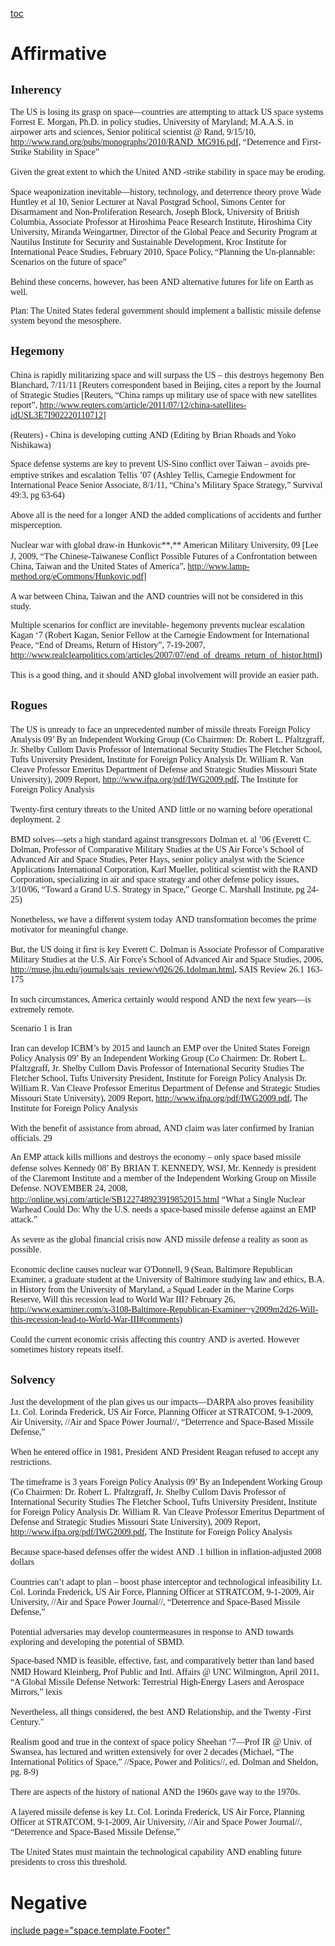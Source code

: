 [[toc]]
=Affirmative= 

==<span style="display: block; font-family: 'Times New Roman',Times,serif; font-size: 90%; text-align: left;">Inherency</span>== 
<span style="font-family: Garamond;">The US is losing its grasp on space—countries are attempting to attack US space systems</span>
<span style="font-family: Garamond;">Forrest E. Morgan, Ph.D. in policy studies, University of Maryland; M.A.A.S. in airpower arts and sciences, Senior political scientist @ Rand, 9/15/10, http://www.rand.org/pubs/monographs/2010/RAND_MG916.pdf, “Deterrence and First-Strike Stability in Space”</span>

<span style="font-family: Garamond;">Given the great extent to which the United</span>
<span style="font-family: Garamond;">AND</span>
<span style="font-family: Garamond;">-strike stability in space may be eroding.</span>

<span style="font-family: Garamond;">Space weaponization inevitable—history, technology, and deterrence theory prove</span>
<span style="font-family: Garamond;">Wade Huntley et al 10, Senior Lecturer at Naval Postgrad School, Simons Center for Disarmament and Non-Proliferation Research, Joseph Block, University of British Columbia, Associate Professor at Hiroshima Peace Research Institute, Hiroshima City University, Miranda Weingartner, Director of the Global Peace and Security Program at Nautilus Institute for Security and Sustainable Development, Kroc Institute for International Peace Studies, February 2010, Space Policy, “Planning the Un-plannable: Scenarios on the future of space”</span>

<span style="font-family: Garamond;">Behind these concerns, however, has been</span>
<span style="font-family: Garamond;">AND</span>
<span style="font-family: Garamond;">alternative futures for life on Earth as well.</span>

<span style="font-family: Garamond;">Plan: The United States federal government should implement a ballistic missile defense system beyond the mesosphere.</span>

==<span style="display: block; font-family: 'Times New Roman',Times,serif; font-size: 90%; text-align: left;">Hegemony</span>== 
<span style="font-family: Garamond;">China is rapidly militarizing space and will surpass the US – this destroys hegemony</span>
<span style="font-family: Garamond;">Ben Blanchard, 7/11/11 [Reuters correspondent based in Beijing, cites a report by the Journal of Strategic Studies [Reuters, “China ramps up military use of space with new satellites report”, <span style="color: blue;">[[http://www.reuters.com/article/2011/07/12/china-satellites-idUSL3E7I902220110712]]</span>]</span>

<span style="font-family: Garamond;">(Reuters) - China is developing cutting</span>
<span style="font-family: Garamond;">AND</span>
<span style="font-family: Garamond;">(Editing by Brian Rhoads and Yoko Nishikawa) </span>


<span style="font-family: Garamond;">Space defense systems are key to prevent US-Sino conflict over Taiwan – avoids pre-emptive strikes and escalation</span>
<span style="font-family: Garamond;">Tellis ’07 (Ashley Tellis, Carnegie Endowment for International Peace Senior Associate, 8/1/11, “China’s Military Space Strategy,” Survival 49:3, pg 63-64)</span>

<span style="font-family: Garamond;">Above all is the need for a longer</span>
<span style="font-family: Garamond;">AND</span>
<span style="font-family: Garamond;">the added complications of accidents and further misperception.</span>

<span style="font-family: Garamond;">Nuclear war with global draw-in</span>
<span style="font-family: Garamond;">Hunkovic**,** American Military University, 09 [Lee J, 2009, “The Chinese-Taiwanese Conflict</span>
<span style="font-family: Garamond;">Possible Futures of a Confrontation between China, Taiwan and the United States of America”, <span style="color: blue;">[[http://www.lamp-method.org/eCommons/Hunkovic.pdf]]</span>]</span>

<span style="font-family: Garamond;">A war between China, Taiwan and the</span>
<span style="font-family: Garamond;">AND</span>
<span style="font-family: Garamond;">countries will not be considered in this study.</span>

<span style="font-family: Garamond;">Multiple scenarios for conflict are inevitable- hegemony prevents nuclear escalation</span>
<span style="font-family: Garamond;">Kagan ‘7 (Robert Kagan, Senior Fellow at the Carnegie Endowment for International Peace, “End of Dreams, Return of History”, 7-19-2007, <span style="color: blue;">[[http://www.realclearpolitics.com/articles/2007/07/end_of_dreams_return_of_histor.html]]</span>) </span>

<span style="font-family: Garamond;">This is a good thing, and it should</span>
<span style="font-family: Garamond;">AND</span>
<span style="font-family: Garamond;">global involvement will provide an easier path. </span>

==<span style="display: block; font-family: 'Times New Roman',Times,serif; font-size: 90%; text-align: left;">Rogues</span>== 
<span style="font-family: Garamond;">The US is unready to face an unprecedented number of missile threats</span>
<span style="font-family: Garamond;">Foreign Policy Analysis 09’ By an Independent Working Group (Co Chairmen: Dr. Robert L. Pfaltzgraff, Jr. Shelby Cullom Davis Professor of International Security Studies The Fletcher School, Tufts University President, Institute for Foreign Policy Analysis Dr. William R. Van Cleave Professor Emeritus Department of Defense and Strategic Studies Missouri State University), 2009 Report, <span style="color: blue;">[[http://www.ifpa.org/pdf/IWG2009.pdf]]</span>, The Institute for Foreign Policy Analysis</span>

<span style="font-family: Garamond;">Twenty-first century threats to the United</span>
<span style="font-family: Garamond;">AND</span>
<span style="font-family: Garamond;">little or no warning before operational deployment. 2</span>

<span style="font-family: Garamond;">BMD solves—sets a high standard against transgressors</span>
<span style="font-family: Garamond;">Dolman et. al ’06 (Everett C. Dolman, Professor of Comparative Military Studies at the US Air Force’s School of Advanced Air and Space Studies, Peter Hays, senior policy analyst with the Science Applications International Corporation, Karl Mueller, political scientist with the RAND Corporation, specializing in air and space strategy and other defense policy issues, 3/10/06, “Toward a Grand U.S. Strategy in Space,” George C. Marshall Institute, pg 24-25)</span>

<span style="font-family: Garamond;">Nonetheless, we have a different system today</span>
<span style="font-family: Garamond;">AND</span>
<span style="font-family: Garamond;">transformation becomes the prime motivator for meaningful change.</span>


<span style="font-family: Garamond;">But, the US doing it first is key</span>
<span style="font-family: Garamond;">Everett C. Dolman is Associate Professor of Comparative Military Studies at the U.S. Air Force's School of Advanced Air and Space Studies, 2006, http://muse.jhu.edu/journals/sais_review/v026/26.1dolman.html, SAIS Review 26.1 163-175</span>

<span style="font-family: Garamond;">In such circumstances, America certainly would respond</span>
<span style="font-family: Garamond;">AND</span>
<span style="font-family: Garamond;">the next few years—is extremely remote.</span>

<span style="font-family: Garamond;">Scenario 1 is Iran</span>

<span style="font-family: Garamond;">Iran can develop ICBM’s by 2015 and launch an EMP over the United States</span>
<span style="font-family: Garamond;">Foreign Policy Analysis 09’ By an Independent Working Group (Co Chairmen: Dr. Robert L. Pfaltzgraff, Jr. Shelby Cullom Davis Professor of International Security Studies The Fletcher School, Tufts University President, Institute for Foreign Policy Analysis Dr. William R. Van Cleave Professor Emeritus Department of Defense and Strategic Studies Missouri State University), 2009 Report, <span style="color: blue;">[[http://www.ifpa.org/pdf/IWG2009.pdf]]</span>, The Institute for Foreign Policy Analysis</span>

<span style="font-family: Garamond;">With the benefit of assistance from abroad,</span>
<span style="font-family: Garamond;">AND</span>
<span style="font-family: Garamond;">claim was later confirmed by Iranian officials. 29</span>


<span style="font-family: Garamond;">An EMP attack kills millions and destroys the economy – only space based missile defense solves</span>
<span style="font-family: Garamond;">Kennedy 08’ By BRIAN T. KENNEDY, WSJ, Mr. Kennedy is president of the Claremont Institute and a member of the Independent Working Group on Missile Defense. NOVEMBER 24, 2008, <span style="color: blue;">[[http://online.wsj.com/article/SB122748923919852015.html]]</span></span>
<span style="font-family: Garamond;">“What a Single Nuclear Warhead Could Do: Why the U.S. needs a space-based missile defense against an EMP attack.”</span>

<span style="font-family: Garamond;">As severe as the global financial crisis now</span>
<span style="font-family: Garamond;">AND</span>
<span style="font-family: Garamond;">missile defense a reality as soon as possible.</span>


<span style="font-family: Garamond;">Economic decline causes nuclear war</span>
<span style="font-family: Garamond;">O'Donnell, 9 (Sean, Baltimore Republican Examiner, a graduate student at the University of Baltimore studying law and ethics, B.A. in History from the University of Maryland, a Squad Leader in the Marine Corps Reserve, Will this recession lead to World War III? February 26, http://www.examiner.com/x-3108-Baltimore-Republican-Examiner~y2009m2d26-Will-this-recession-lead-to-World-War-III#comments)</span>

<span style="font-family: Garamond;">Could the current economic crisis affecting this country</span>
<span style="font-family: Garamond;">AND</span>
<span style="font-family: Garamond;">is averted. However sometimes history repeats itself.</span>


==<span style="display: block; font-family: 'Times New Roman',Times,serif; font-size: 90%; text-align: left;">Solvency </span>== 
<span style="font-family: Garamond;">Just the development of the plan gives us our impacts—DARPA also proves feasibility</span>
<span style="font-family: Garamond;">Lt. Col. Lorinda Frederick, US Air Force, Planning Officer at STRATCOM, 9-1-2009, Air University, //Air and Space Power Journal//, “Deterrence and Space-Based Missile Defense,”</span>

<span style="font-family: Garamond;">When he entered office in 1981, President</span>
<span style="font-family: Garamond;">AND</span>
<span style="font-family: Garamond;">President Reagan refused to accept any restrictions.</span>


<span style="font-family: Garamond;">The timeframe is 3 years</span>
<span style="font-family: Garamond;">Foreign Policy Analysis 09’ By an Independent Working Group (Co Chairmen: Dr. Robert L. Pfaltzgraff, Jr. Shelby Cullom Davis Professor of International Security Studies The Fletcher School, Tufts University President, Institute for Foreign Policy Analysis Dr. William R. Van Cleave Professor Emeritus Department of Defense and Strategic Studies Missouri State University), 2009 Report, <span style="color: blue;">[[http://www.ifpa.org/pdf/IWG2009.pdf]]</span>, The Institute for Foreign Policy Analysis</span>

<span style="font-family: Garamond;">Because space-based defenses offer the widest</span>
<span style="font-family: Garamond;">AND</span>
<span style="font-family: Garamond;">.1 billion in inflation-adjusted 2008 dollars</span>

<span style="font-family: Garamond;">Countries can’t adapt to plan – boost phase interceptor and technological infeasibility</span>
<span style="font-family: Garamond;">Lt. Col. Lorinda Frederick, US Air Force, Planning Officer at STRATCOM, 9-1-2009, Air University, //Air and Space Power Journal//, “Deterrence and Space-Based Missile Defense,”</span>

<span style="font-family: Garamond;">Potential adversaries may develop countermeasures in response to</span>
<span style="font-family: Garamond;">AND</span>
<span style="font-family: Garamond;">towards exploring and developing the potential of SBMD.</span>


<span style="font-family: Garamond;">Space-based NMD is feasible, effective, fast, and comparatively better than land based NMD</span>
<span style="font-family: Garamond;">Howard Kleinberg, Prof Public and Intl. Affairs @ UNC Wilmington, April 2011, “A Global Missile Defense Network: Terrestrial High-Energy Lasers and Aerospace Mirrors,” lexis</span>

<span style="font-family: Garamond;">Nevertheless, all things considered, the best</span>
<span style="font-family: Garamond;">AND</span>
<span style="font-family: Garamond;">Relationship, and the Twenty -First Century."</span>


<span style="font-family: Garamond;">Realism good and true in the context of space policy</span>
<span style="font-family: Garamond;">Sheehan ‘7—Prof IR @ Univ. of Swansea, has lectured and written extensively for over 2 decades (Michael, “The International Politics of Space,” //Space, Power and Politics//, ed. Dolman and Sheldon, pg. 8-9)</span>

<span style="font-family: Garamond;">There are aspects of the history of national</span>
<span style="font-family: Garamond;">AND</span>
<span style="font-family: Garamond;">the 1960s gave way to the 1970s.</span>


<span style="font-family: Garamond;">A layered missile defense is key</span>
<span style="font-family: Garamond;">Lt. Col. Lorinda Frederick, US Air Force, Planning Officer at STRATCOM, 9-1-2009, Air University, //Air and Space Power Journal//, “Deterrence and Space-Based Missile Defense,”</span>

<span style="font-family: Garamond;">The United States must maintain the technological capability</span>
<span style="font-family: Garamond;">AND</span>
<span style="font-family: Garamond;">enabling future presidents to cross this threshold.</span>

=Negative= 

[[include page="space.template.Footer"]]